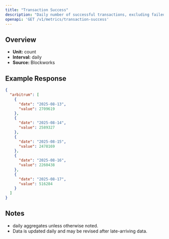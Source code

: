 ```yaml
---
title: "Transaction Success"
description: "Daily number of successful transactions, excluding failed transactions."
openapi: 'GET /v1/metrics/transaction-success'
---
```


## Overview

- **Unit:** count
- **Interval:** daily
- **Source:** Blockworks

## Example Response

```json
{
  "arbitrum": [
    {
      "date": "2025-08-13",
      "value": 2709619
    },
    {
      "date": "2025-08-14",
      "value": 2589327
    },
    {
      "date": "2025-08-15",
      "value": 2478169
    },
    {
      "date": "2025-08-16",
      "value": 2260438
    },
    {
      "date": "2025-08-17",
      "value": 516284
    }
  ]
}
```

## Notes
- daily aggregates unless otherwise noted.
- Data is updated daily and may be revised after late-arriving data.
